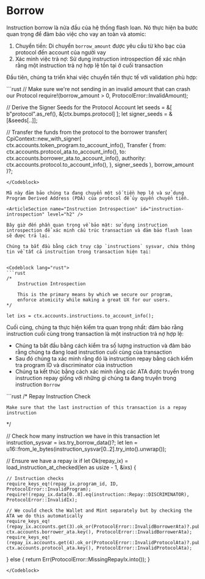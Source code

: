 # Borrow

Instruction borrow là nửa đầu của hệ thống flash loan. Nó thực hiện ba bước quan trọng để đảm bảo việc cho vay an toàn và atomic:
1. Chuyển tiền: Di chuyển `borrow_amount` được yêu cầu từ kho bạc của protocol đến account của người vay
2. Xác minh việc trả nợ: Sử dụng instruction introspection để xác nhận rằng một instruction trả nợ hợp lệ tồn tại ở cuối transaction

<ArticleSection name="Chuyển tiền" id="fund-transfer" level="h2" />

Đầu tiên, chúng ta triển khai việc chuyển tiền thực tế với validation phù hợp:

<Codeblock lang="rust">
```rust
// Make sure we're not sending in an invalid amount that can crash our Protocol
require!(borrow_amount > 0, ProtocolError::InvalidAmount);

// Derive the Signer Seeds for the Protocol Account
let seeds = &[
    b"protocol".as_ref(),
    &[ctx.bumps.protocol]
];
let signer_seeds = &[&seeds[..]];

// Transfer the funds from the protocol to the borrower
transfer(
    CpiContext::new_with_signer(
        ctx.accounts.token_program.to_account_info(), 
        Transfer {
            from: ctx.accounts.protocol_ata.to_account_info(),
            to: ctx.accounts.borrower_ata.to_account_info(),
            authority: ctx.accounts.protocol.to_account_info(),
        }, 
        signer_seeds
    ), 
    borrow_amount
)?;
```
</Codeblock>

Mã này đảm bảo chúng ta đang chuyển một số tiền hợp lệ và sử dụng Program Derived Address (PDA) của protocol để ủy quyền chuyển tiền.

<ArticleSection name="Instruction Introspection" id="instruction-introspection" level="h2" />

Bây giờ đến phần quan trọng về bảo mật: sử dụng instruction introspection để xác minh cấu trúc transaction và đảm bảo flash loan sẽ được trả lại.

Chúng ta bắt đầu bằng cách truy cập `instructions` sysvar, chứa thông tin về tất cả instruction trong transaction hiện tại:


<Codeblock lang="rust">
```rust
/*
    Instruction Introspection

    This is the primary means by which we secure our program,
    enforce atomicity while making a great UX for our users.
*/

let ixs = ctx.accounts.instructions.to_account_info();
```
</Codeblock>

Cuối cùng, chúng ta thực hiện kiểm tra quan trọng nhất: đảm bảo rằng instruction cuối cùng trong transaction là một instruction trả nợ hợp lệ:
- Chúng ta bắt đầu bằng cách kiểm tra số lượng instruction và đảm bảo rằng chúng ta đang load instruction cuối cùng của transaction
- Sau đó chúng ta xác minh rằng đó là instruction repay bằng cách kiểm tra program ID và discriminator của instruction
- Chúng ta kết thúc bằng cách xác minh rằng các ATA được truyền trong instruction repay giống với những gì chúng ta đang truyền trong instruction `Borrow`

<Codeblock lang="rust">
```rust
/*
    Repay Instruction Check

    Make sure that the last instruction of this transaction is a repay instruction
*/

// Check how many instruction we have in this transaction
let instruction_sysvar = ixs.try_borrow_data()?;
let len = u16::from_le_bytes(instruction_sysvar[0..2].try_into().unwrap());

// Ensure we have a repay ix
if let Ok(repay_ix) = load_instruction_at_checked(len as usize - 1, &ixs) {

    // Instruction checks
    require_keys_eq!(repay_ix.program_id, ID, ProtocolError::InvalidProgram);
    require!(repay_ix.data[0..8].eq(instruction::Repay::DISCRIMINATOR), ProtocolError::InvalidIx);

    // We could check the Wallet and Mint separately but by checking the ATA we do this automatically
    require_keys_eq!(repay_ix.accounts.get(3).ok_or(ProtocolError::InvalidBorrowerAta)?.pubkey, ctx.accounts.borrower_ata.key(), ProtocolError::InvalidBorrowerAta);
    require_keys_eq!(repay_ix.accounts.get(4).ok_or(ProtocolError::InvalidProtocolAta)?.pubkey, ctx.accounts.protocol_ata.key(), ProtocolError::InvalidProtocolAta);

} else {
    return Err(ProtocolError::MissingRepayIx.into());
}
```
</Codeblock>